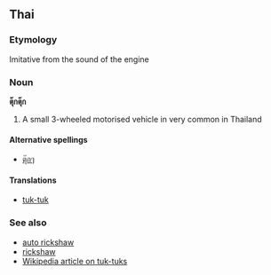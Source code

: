 ==Thai==
===Etymology===
Imitative from the sound of the engine

===Noun===
'''ตุ๊กตุ๊ก'''<!-- possibly also ตุ๊ก ตุ๊ก but spaces are not generally used in Thai -->

# A small 3-wheeled motorised vehicle in very common in Thailand

====Alternative spellings====
*[[ตุ๊กๆ]]<!-- possibly also ตุ๊ก ๆ but spaces are not generally used in Thai -->

====Translations====
*[[tuk-tuk]]<!-- probably lots of variations, probably no standard spelling yet -->

===See also===
*[[auto rickshaw]]
*[[rickshaw]]
*[[w:Tuk-tuk|Wikipedia article on tuk-tuks]]